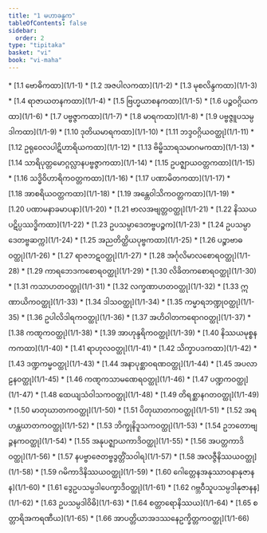 ```yaml
---
title: "1 မဟာခန္ဓက"
tableOfContents: false
sidebar:
  order: 2
type: "tipitaka"
basket: "vi"
book: "vi-maha"
---
```



<DynamicBreadcrumb />



<TableOfContents book="vi-maha" section="1">
* [1.1 ဗောဓိကထာ](1/1-1)
* [1.2 အဇပါလကထာ](1/1-2)
* [1.3 မုစလိန္ဒကထာ](1/1-3)
* [1.4 ရာဇာယတနကထာ](1/1-4)
* [1.5 ဗြဟ္မယာစနကထာ](1/1-5)
* [1.6 ပဉ္စဝဂ္ဂိယကထာ](1/1-6)
* [1.7 ပဗ္ဗဇ္ဇာကထာ](1/1-7)
* [1.8 မာရကထာ](1/1-8)
* [1.9 ပဗ္ဗဇ္ဇူပသမ္ပဒါကထာ](1/1-9)
* [1.10 ဒုတိယမာရကထာ](1/1-10)
* [1.11 ဘဒ္ဒဝဂ္ဂိယဝတ္ထု](1/1-11)
* [1.12 ဥရုဝေလပါဋိဟာရိယကထာ](1/1-12)
* [1.13 ဗိမ္ဗိသာရသမာဂမကထာ](1/1-13)
* [1.14 သာရိပုတ္တမောဂ္ဂလ္လာနပဗ္ဗဇ္ဇာကထာ](1/1-14)
* [1.15 ဥပဇ္ဈာယဝတ္တကထာ](1/1-15)
* [1.16 သဒ္ဓိဝိဟာရိကဝတ္တကထာ](1/1-16)
* [1.17 ပဏာမိတကထာ](1/1-17)
* [1.18 အာစရိယဝတ္တကထာ](1/1-18)
* [1.19 အန္တေဝါသိကဝတ္တကထာ](1/1-19)
* [1.20 ပဏာမနာခမာပနာ](1/1-20)
* [1.21 ဗာလအဗျတ္တဝတ္ထု](1/1-21)
* [1.22 နိဿယပဋိပ္ပဿဒ္ဓိကထာ](1/1-22)
* [1.23 ဥပသမ္ပာဒေတဗ္ဗပဉ္စက](1/1-23)
* [1.24 ဥပသမ္ပာဒေတဗ္ဗဆက္က](1/1-24)
* [1.25 အညတိတ္ထိယပုဗ္ဗကထာ](1/1-25)
* [1.26 ပဉ္စာဗာဓဝတ္ထု](1/1-26)
* [1.27 ရာဇဘဋဝတ္ထု](1/1-27)
* [1.28 အင်္ဂုလိမာလစောရဝတ္ထု](1/1-28)
* [1.29 ကာရဘေဒကစောရဝတ္ထု](1/1-29)
* [1.30 လိခိတကစောရဝတ္ထု](1/1-30)
* [1.31 ကသာဟတဝတ္ထု](1/1-31)
* [1.32 လက္ခဏာဟတဝတ္ထု](1/1-32)
* [1.33 ဣဏာယိကဝတ္ထု](1/1-33)
* [1.34 ဒါသဝတ္ထု](1/1-34)
* [1.35 ကမ္မာရဘဏ္ဍုဝတ္ထု](1/1-35)
* [1.36 ဥပါလိဒါရကဝတ္ထု](1/1-36)
* [1.37 အဟိဝါတကရောဂဝတ္ထု](1/1-37)
* [1.38 ကဏ္ဋကဝတ္ထု](1/1-38)
* [1.39 အာဟုန္ဒရိကဝတ္ထု](1/1-39)
* [1.40 နိဿယမုစ္စနကကထာ](1/1-40)
* [1.41 ရာဟုလဝတ္ထု](1/1-41)
* [1.42 သိက္ခာပဒကထာ](1/1-42)
* [1.43 ဒဏ္ဍကမ္မဝတ္ထု](1/1-43)
* [1.44 အနာပုစ္ဆာဝရဏဝတ္ထု](1/1-44)
* [1.45 အပလာဠနဝတ္ထု](1/1-45)
* [1.46 ကဏ္ဋကသာမဏေရဝတ္ထု](1/1-46)
* [1.47 ပဏ္ဍကဝတ္ထု](1/1-47)
* [1.48 ထေယျသံဝါသကဝတ္ထု](1/1-48)
* [1.49 တိရစ္ဆာနဂတဝတ္ထု](1/1-49)
* [1.50 မာတုဃာတကဝတ္ထု](1/1-50)
* [1.51 ပိတုဃာတကဝတ္ထု](1/1-51)
* [1.52 အရဟန္တဃာတကဝတ္ထု](1/1-52)
* [1.53 ဘိက္ခုနိဒူသကဝတ္ထု](1/1-53)
* [1.54 ဥဘတောဗျဉ္ဇနကဝတ္ထု](1/1-54)
* [1.55 အနုပဇ္ဈာယကာဒိဝတ္ထု](1/1-55)
* [1.56 အပတ္တကာဒိဝတ္ထု](1/1-56)
* [1.57 နပဗ္ဗာဇေတဗ္ဗဒွတ္တိံသဝါရ](1/1-57)
* [1.58 အလဇ္ဇီနိဿယဝတ္ထု](1/1-58)
* [1.59 ဂမိကာဒိနိဿယဝတ္ထု](1/1-59)
* [1.60 ဂေါတ္တေနအနုဿာဝနာနုဇာနန](1/1-60)
* [1.61 ဒွေဥပသမ္ပဒါပေက္ခာဒိဝတ္ထု](1/1-61)
* [1.62 ဂဗ္ဘဝီသူပသမ္ပဒါနုဇာနန](1/1-62)
* [1.63 ဥပသမ္ပဒါဝိဓိ](1/1-63)
* [1.64 စတ္တာရောနိဿယ](1/1-64)
* [1.65 စတ္တာရိအကရဏီယ](1/1-65)
* [1.66 အာပတ္တိယာအဒဿနေဥက္ခိတ္တကဝတ္ထု](1/1-66)
</TableOfContents>